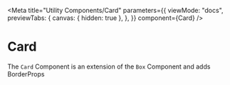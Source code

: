 

<Meta
  title="Utility Components/Card"
  parameters={{
    viewMode: "docs",
    previewTabs: {
      canvas: { hidden: true },
    },
  }}
  component={Card}
/>

# Card

The `Card` Component is an extension of the `Box` Component and adds BorderProps

<Story name="Card">
  <Card
    width="12rem"
    height="12rem"
    bg="white"
    border="1px solid black"
    borderRadius="1rem"
  />
</Story>

<ArgsTable of={CardProps} />
